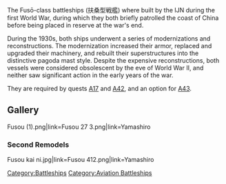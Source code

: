 The Fusō-class battleships (扶桑型戦艦) where built by the IJN during the first World War, during which they both briefly patrolled the coast of China before being placed in reserve at the war's end.

During the 1930s, both ships underwent a series of modernizations and reconstructions. The modernization increased their armor, replaced and upgraded their machinery, and rebuilt their superstructures into the distinctive pagoda mast style. Despite the expensive reconstructions, both vessels were considered obsolescent by the eve of World War II, and neither saw significant action in the early years of the war.

They are required by quests [[Quests#A17|A17]] and [[Quests#A42|A42]], and an option for [[Quests#A43|A43]].

==Gallery==
<gallery>
Fusou (1).png|link=Fusou
27 3.png|link=Yamashiro
</gallery>

===Second Remodels===
<gallery>
Fusou kai ni.jpg|link=Fusou
412.png|link=Yamashiro
</gallery>

[[Category:Battleships]]
[[Category:Aviation Battleships]]